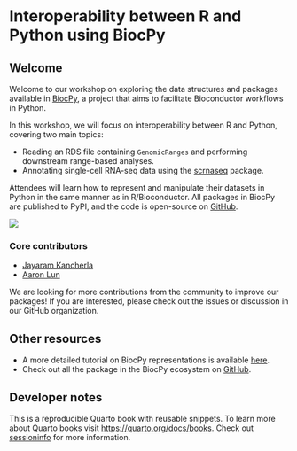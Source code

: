 # Interoperability between R and Python using BiocPy

## Welcome

Welcome to our workshop on exploring the data structures and packages 
available in [BiocPy](https://github.com/biocpy), a project that aims 
to facilitate Bioconductor workflows in Python. 

In this workshop, we will focus on interoperability between R and Python, covering two main topics:

- Reading an RDS file containing `GenomicRanges` and performing downstream range-based analyses.
- Annotating single-cell RNA-seq data using the [scrnaseq](https://github.com/biocpy/scrnaseq) package.

Attendees will learn how to represent and manipulate their datasets in Python 
in the same manner as in R/Bioconductor. 
All packages in BiocPy are published to PyPI, and the code is open-source 
on [GitHub](https://github.com/BiocPy).

![](./assets/workshop.png)


### Core contributors

- [Jayaram Kancherla](https://github.com/jkanche)
- [Aaron Lun](https://github.com/LTLA)

We are looking for more contributions from the community to improve our packages! If you are interested, please check out the issues or discussion in our GitHub organization.

## Other resources

- A more detailed tutorial on BiocPy representations is available [here](https://biocpy.github.io/tutorial/).
- Check out all the package in the BiocPy ecosystem on [GitHub](https://github.com/biocpy).

## Developer notes

This is a reproducible Quarto book with reusable snippets. To learn more about Quarto books visit <https://quarto.org/docs/books>. Check out [sessioninfo](./tutorials/sessioninfo.qmd) for more information.